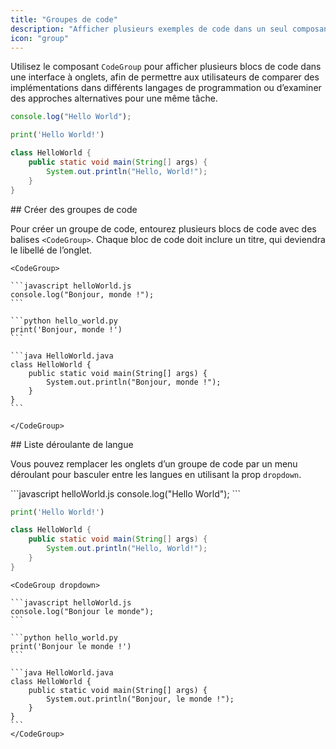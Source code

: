 ```yaml
---
title: "Groupes de code"
description: "Afficher plusieurs exemples de code dans un seul composant"
icon: "group"
---
```


Utilisez le composant `CodeGroup` pour afficher plusieurs blocs de code dans une interface à onglets, afin de permettre aux utilisateurs de comparer des implémentations dans différents langages de programmation ou d’examiner des approches alternatives pour une même tâche.

<CodeGroup>

```javascript helloWorld.js
console.log("Hello World");
```

```python hello_world.py
print('Hello World!')
```

```java HelloWorld.java
class HelloWorld {
    public static void main(String[] args) {
        System.out.println("Hello, World!");
    }
}
```

</CodeGroup>



<div id="creating-code-groups">
  ## Créer des groupes de code
</div>

Pour créer un groupe de code, entourez plusieurs blocs de code avec des balises `<CodeGroup>`. Chaque bloc de code doit inclure un titre, qui deviendra le libellé de l’onglet.

````mdx
<CodeGroup>

```javascript helloWorld.js
console.log("Bonjour, monde !");
```

```python hello_world.py
print('Bonjour, monde !')
```

```java HelloWorld.java
class HelloWorld {
    public static void main(String[] args) {
        System.out.println("Bonjour, monde !");
    }
}
```

</CodeGroup>
````


<div id="language-dropdown">
  ## Liste déroulante de langue
</div>

Vous pouvez remplacer les onglets d’un groupe de code par un menu déroulant pour basculer entre les langues en utilisant la prop `dropdown`.

<CodeGroup dropdown>
  ```javascript helloWorld.js
  console.log("Hello World");
  ```

  ```python hello_world.py
  print('Hello World!')
  ```

  ```java HelloWorld.java
  class HelloWorld {
      public static void main(String[] args) {
          System.out.println("Hello, World!");
      }
  }
  ```
</CodeGroup>

````mdx surlignage=1
<CodeGroup dropdown>

```javascript helloWorld.js
console.log("Bonjour le monde");
```

```python hello_world.py
print('Bonjour le monde !')
```

```java HelloWorld.java
class HelloWorld {
    public static void main(String[] args) {
        System.out.println("Bonjour, le monde !");
    }
}
```
</CodeGroup>
````
